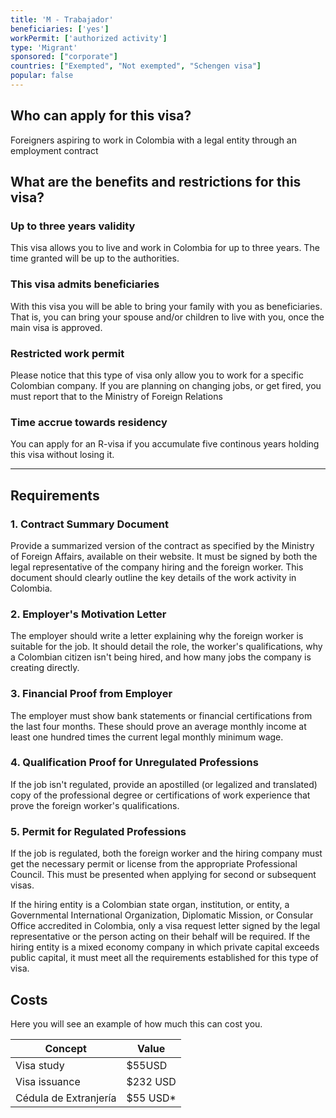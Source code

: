 ```yaml
---
title: 'M - Trabajador'
beneficiaries: ['yes']
workPermit: ['authorized activity']
type: 'Migrant'
sponsored: ["corporate"]
countries: ["Exempted", "Not exempted", "Schengen visa"]
popular: false
---
```

## Who can apply for this visa?

Foreigners aspiring to work in Colombia with a legal entity through an employment contract

## What are the benefits and restrictions for this visa?

### **Up to three years validity**

This visa allows you to live and work in Colombia for up to three years. The time granted will be up to the authorities. 

### **This visa admits beneficiaries**

With this visa you will be able to bring your family with you as beneficiaries. That is, you can bring your spouse and/or children to live with you, once the main visa is approved.

### **Restricted work permit**

Please notice that this type of visa only allow you to work for a specific Colombian company. If you are planning on changing jobs, or get fired, you must report that to the Ministry of Foreign Relations

### T**ime accrue towards residency**

You can apply for an R-visa if you accumulate five continous years holding this visa without losing it.

---

## Requirements

### 1. Contract Summary Document

Provide a summarized version of the contract as specified by the Ministry of Foreign Affairs, available on their website. It must be signed by both the legal representative of the company hiring and the foreign worker. This document should clearly outline the key details of the work activity in Colombia.

### 2. Employer's Motivation Letter

The employer should write a letter explaining why the foreign worker is suitable for the job. It should detail the role, the worker's qualifications, why a Colombian citizen isn't being hired, and how many jobs the company is creating directly.

### 3. Financial Proof from Employer

The employer must show bank statements or financial certifications from the last four months. These should prove an average monthly income at least one hundred times the current legal monthly minimum wage.

### 4. Qualification Proof for Unregulated Professions

If the job isn't regulated, provide an apostilled (or legalized and translated) copy of the professional degree or certifications of work experience that prove the foreign worker's qualifications.

### 5. Permit for Regulated Professions

If the job is regulated, both the foreign worker and the hiring company must get the necessary permit or license from the appropriate Professional Council. This must be presented when applying for second or subsequent visas.

If the hiring entity is a Colombian state organ, institution, or entity, a Governmental International Organization, Diplomatic Mission, or Consular Office accredited in Colombia, only a visa request letter signed by the legal representative or the person acting on their behalf will be required. If the hiring entity is a mixed economy company in which private capital exceeds public capital, it must meet all the requirements established for this type of visa.

## Costs

Here you will see an example of how much this can cost you.

| Concept | Value |
| --- | --- |
| Visa study | $55USD |
| Visa issuance | $232 USD |
| Cédula de Extranjería | $55 USD* |